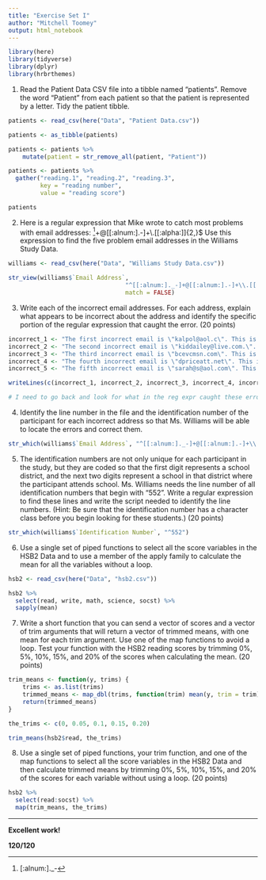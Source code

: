 ---
title: "Exercise Set I"
author: "Mitchell Toomey"
output: html_notebook
---

```{r}
library(here)
library(tidyverse)
library(dplyr)
library(hrbrthemes)
```

1. Read the Patient Data CSV file into a tibble named “patients”. Remove the word “Patient” from each
patient so that the patient is represented by a letter. Tidy the patient tibble.
```{r}
patients <- read_csv(here("Data", "Patient Data.csv"))

patients <- as_tibble(patients)

patients <- patients %>%
    mutate(patient = str_remove_all(patient, "Patient"))

patients <- patients %>%
  gather("reading.1", "reading.2", "reading.3",
         key = "reading number",
         value = "reading score")

patients

```

2. Here is a regular expression that Mike wrote to catch most problems with email addresses:
^[[:alnum:]._-]+@[[:alnum:].-]+\\.[[:alpha:]]{2,}$
Use this expression to find the five problem email addresses in the Williams Study Data.
```{r}

williams <- read_csv(here("Data", "Williams Study Data.csv"))

str_view(williams$`Email Address`, 
                                 "^[[:alnum:]._-]+@[[:alnum:].-]+\\.[[:alpha:]]{2,}$", 
                                 match = FALSE)

```


3. Write each of the incorrect email addresses. For each address, explain what appears to be incorrect about the address and identify the specific portion of the regular expression that caught the error. (20 points)
```{r}

incorrect_1 <- "The first incorrect email is \"kalpol@aol.c\". This is incorrect because it should be \".com\"."
incorrect_2 <- "The second incorrect email is \"kiddailey@live.com.\". This is incorrect because there is an extra period after \"com\"."
incorrect_3 <- "The third incorrect email is \"bcevcmsn.com\". This is incorrect because there is there is no no \"@\" before \".com\"."
incorrect_4 <- "The fourth incorrect email is \"dpriceatt.net\". This is incorrect because there is there is no \"@\" before \".com\"."
incorrect_5 <- "The fifth incorrect email is \"sarah@s@aol.com\". This is incorrect because there is there is an extra \"@\" after sarah."

writeLines(c(incorrect_1, incorrect_2, incorrect_3, incorrect_4, incorrect_5))

# I need to go back and look for what in the reg expr caught these errors

```

4. Identify the line number in the file and the identification number of the participant for each incorrect
address so that Ms. Williams will be able to locate the errors and correct them.
```{r}

str_which(williams$`Email Address`, "^[[:alnum:]._-]+@[[:alnum:].-]+\\.[[:alpha:]]{2,}$", negate = TRUE)

```

5. The identification numbers are not only unique for each participant in the study, but they are coded so that the first digit represents a school district, and the next two digits represent a school in that district where the participant attends school. Ms. Williams needs the line number of all identification numbers that begin with “552”. Write a regular expression to find these lines and write the script needed to identify the line numbers. (Hint: Be sure that the identification number has a character class before you begin looking for these students.)
(20 points)
```{r}

str_which(williams$`Identification Number`, "^552")

```

6. Use a single set of piped functions to select all the score variables in the HSB2 Data and to use a member of the apply family to calculate the mean for all the variables without a loop.
```{r}

hsb2 <- read_csv(here("Data", "hsb2.csv"))

hsb2 %>%
  select(read, write, math, science, socst) %>%
  sapply(mean)

```

7. Write a short function that you can send a vector of scores and a vector of trim arguments that will return a vector of trimmed means, with one mean for each trim argument. Use one of the map functions to avoid a loop. Test your function with the HSB2 reading scores by trimming 0%, 5%, 10%, 15%, and 20% of the scores when calculating the mean.
(20 points)
```{r}

trim_means <- function(y, trims) {
    trims <- as.list(trims)
    trimmed_means <- map_dbl(trims, function(trim) mean(y, trim = trim))
    return(trimmed_means)
} 

the_trims <- c(0, 0.05, 0.1, 0.15, 0.20)

trim_means(hsb2$read, the_trims)

```

8. Use a single set of piped functions, your trim function, and one of the map functions to select all the score variables in the HSB2 Data and then calculate trimmed means by trimming 0%, 5%, 10%, 15%, and 20% of the scores for each variable without using a loop.
(20 points)
```{r}

hsb2 %>%
  select(read:socst) %>%
  map(trim_means, the_trims)

```

***

**Excellent work!**

**120/120**


